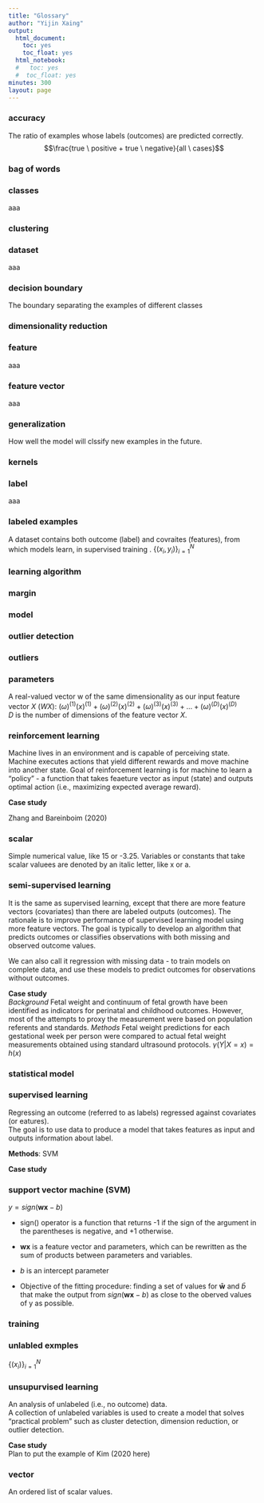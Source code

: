 ```yaml
---
title: "Glossary"
author: "Yijin Xaing"
output:
  html_document:
    toc: yes
    toc_float: yes
  html_notebook:
  #   toc: yes
  #  toc_float: yes
minutes: 300
layout: page
---
```



### accuracy
The ratio of examples whose labels (outcomes) are predicted correctly.
$$\frac{true \ positive + true \ negative}{all  \ cases}$$

### bag of words
### classes  
aaa  

### clustering
### dataset  
aaa  

### decision boundary
The boundary separating the examples of different classes   

### dimensionality reduction
### feature  
aaa  

### feature vector  
aaa   

### generalization
How well the model will clssify new examples in the future.  

### kernels

### label  
aaa  

### labeled examples
A dataset contains both outcome (label) and covraites (features), from which models learn, in supervised training .
$\{(x_{i},y_{i})\}_{i=1}^{N}$  

### learning algorithm

### margin

### model
### outlier detection
### outliers

### parameters
A real-valued vector w of the same dimensionality as our input feature vector $X$ $(WX)$: $(\omega)^{(1)}(x)^{(1)} + (\omega)^{(2)}(x)^{(2)}+ (\omega)^{(3)}(x)^{(3)}+...+(\omega)^{(D)}(x)^{(D)}$  
$D$ is the number of dimensions of the feature vector $X$.  

### reinforcement learning
Machine lives in an environment and is capable of perceiving state. Machine executes actions that yield different rewards and move machine into another state. Goal of reinforcement learning is for machine to learn a "policy" - a function that takes feaeture vector as input (state) and outputs optimal action (i.e., maximizing expected average reward).  

**Case study**    

Zhang and Bareinboim (2020)  

### scalar  
Simple numerical value, like 15 or -3.25. Variables or constants that take scalar valuees are denoted by an italic letter, like x or a.

### semi-supervised learning  
It is the same as supervised learning, except that there are more feature vectors (covariates) than there are labeled outputs (outcomes). The rationale is to improve performance of supervised learning model using more feature vectors. The goal is typically to develop an algorithm that predicts outcomes or classifies observations with both missing and observed outcome values.    

We can also call it regression with missing data - to train models on complete data, and use these models to predict outcomes for observations without outcomes.  

**Case study**  
*Background* Fetal weight and continuum of fetal growth have been identified as indicators for perinatal and childhood outcomes. However, most of the attempts to proxy the measurement were based on population referents and standards. 
*Methods* Fetal weight predictions for each gestational week per person were compared to actual fetal weight measurements obtained using standard ultrasound protocols. $\gamma(Y|X=x)=h(x)$   


### statistical model

### supervised learning   
Regressing an outcome (referred to as labels) regressed against covariates (or eatures).  
The goal is to use data to produce a model that takes features as input and outputs information about label.  

**Methods**: SVM

**Case study**     
  

### support vector machine (SVM)
$y=sign(\boldsymbol{wx}-b)$    

- sign() operator is a function that returns -1 if the sign of the argument in the parentheses is negative, and +1 otherwise.  

- $\boldsymbol{wx}$ is a feature vector and parameters, which can be rewritten as the sum of products between parameters and variables.   

- $b$ is an intercept parameter  

- Objective of the fitting procedure: finding a set of values for $\boldsymbol{\bar{w}}$ and $\bar{b}$ that make the output from $sign(\boldsymbol{wx}-b)$ as close to the oberved values of y as possible.  

### training


### unlabled exmples
$\{(x_{i})\}_{i=1}^{N}$    

### unsupurvised learning
An analysis of unlabeled (i.e., no outcome) data.   
A collection of unlabeled variables is used to create a model that solves "practical problem" such as cluster detection, dimension reduction, or outlier detection.  

**Case study**  
Plan to put the example of Kim (2020 here)

### vector
An ordered list of scalar values.